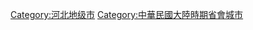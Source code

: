{{catmore|承德市|河北省承德市}}
{{Commonscat|Chengde}}
{{DEFAULTSORT:Chengde}}
[[Category:河北地级市|Category:河北地级市]]
[[Category:中華民國大陸時期省會城市|Category:中華民國大陸時期省會城市]]